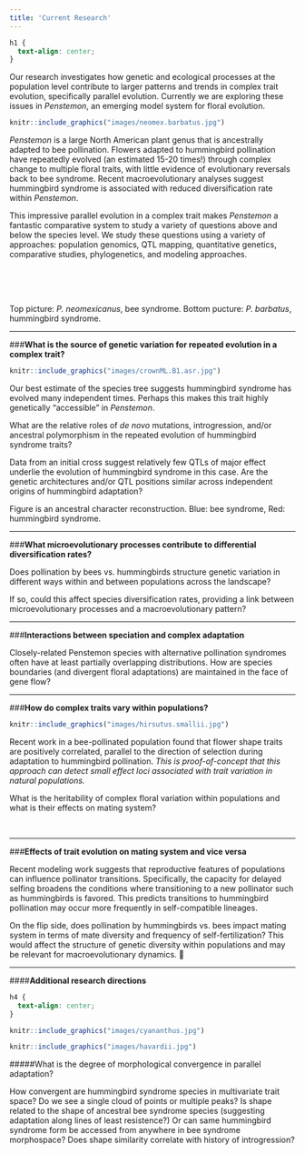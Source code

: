 ```yaml
---
title: 'Current Research'
---
```

```css
h1 {
  text-align: center;
}
```


Our research investigates how genetic and ecological processes at the population level contribute to larger patterns and trends in complex trait evolution, specifically parallel evolution. Currently we are exploring these issues in *Penstemon*, an emerging model system for floral evolution.

```r
knitr::include_graphics("images/neomex.barbatus.jpg") 
```

*Penstemon* is a large North American plant genus that is ancestrally adapted to bee pollination. Flowers adapted to hummingbird pollination have repeatedly evolved (an estimated 15-20 times!) through complex change to multiple floral traits, with little evidence of evolutionary reversals back to bee syndrome. Recent macroevolutionary analyses suggest hummingbird syndrome is associated with reduced diversification rate within *Penstemon*.

This impressive parallel evolution in a complex trait makes *Penstemon* a fantastic comparative system to study a variety of questions above and below the species level. We study these questions using a variety of approaches: population genomics, QTL mapping, quantitative genetics, comparative studies, phylogenetics, and modeling approaches.

<br><br><br>

Top picture: *P. neomexicanus*, bee syndrome. Bottom pucture: *P. barbatus*, hummingbird syndrome.

***

###**What is the source of genetic variation for repeated evolution in a complex trait?**

```r
knitr::include_graphics("images/crownML.B1.asr.jpg")
```

Our best estimate of the species tree suggests hummingbird syndrome has evolved many independent times. Perhaps this makes this trait highly genetically "accessible" in *Penstemon*. 

What are the relative roles of *de novo* mutations, introgression, and/or ancestral polymorphism in the repeated evolution of hummingbird syndrome traits?

Data from an initial cross suggest relatively few QTLs of major effect underlie the evolution of hummingbird syndrome in this case. Are the genetic architectures and/or QTL positions similar across independent origins of hummingbird adaptation?

Figure is an ancestral character reconstruction. Blue: bee syndrome, Red: hummingbird syndrome.

***

###**What microevolutionary processes contribute to differential diversification rates?**

Does pollination by bees vs. hummingbirds structure genetic variation in different ways within and between populations across the landscape? 

If so, could this affect species diversification rates, providing a link between microevolutionary processes and a macroevolutionary pattern?


***

###**Interactions between speciation and complex adaptation**

Closely-related Penstemon species with alternative pollination syndromes often have at least partially overlapping distributions. How are species boundaries (and divergent floral adaptations) are maintained in the face of gene flow?

***

###**How do complex traits vary within populations?**

```r
knitr::include_graphics("images/hirsutus.smallii.jpg")
```

Recent work in a bee-pollinated population found that flower shape traits are positively correlated, parallel to the direction of selection during adaptation to hummingbird pollination. *This is proof-of-concept that this approach can detect small effect loci associated with trait variation in natural populations.*

What is the heritability of complex floral variation within populations and what is their effects on mating system?

<br>

***
###**Effects of trait evolution on mating system and vice versa**

Recent modeling work suggests that reproductive features of populations can influence pollinator transitions. Specifically, the capacity for delayed selfing broadens the conditions where transitioning to a new pollinator such as hummingbirds is favored. This predicts transitions to hummingbird pollination may occur more frequently in self-compatible lineages. 
 
On the flip side, does pollination by hummingbirds vs. bees impact mating system in terms of mate diversity and frequency of self-fertilization? This would affect the structure of genetic diversity within populations and may be relevant for macroevolutionary dynamics. 

***

####**Additional research directions**
```css
h4 {
  text-align: center;
}
```

```r
knitr::include_graphics("images/cyananthus.jpg")
```
```r
knitr::include_graphics("images/havardii.jpg")
```

#####What is the degree of morphological convergence in parallel adaptation?

How convergent are hummingbird syndrome species in multivariate trait space? Do we see a single cloud of points or multiple peaks? Is shape related to the shape of ancestral bee syndrome species (suggesting adaptation along lines of least resistence?) Or can same hummingbird syndrome form be accessed from anywhere in bee syndrome morphospace? Does shape similarity correlate with history of introgression?